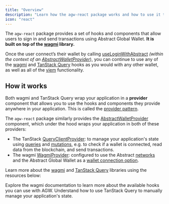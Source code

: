 ```yaml
---
title: "Overview"
description: "Learn how the agw-react package works and how to use it to interact with the Abstract Global Wallet."
icon: "react"
---
```


The `agw-react` package provides a set of hooks and components that allow users to sign in and send
transactions using Abstract Global Wallet. **It is built on top of the [wagmi](https://wagmi.sh/) library.**

Once the user connect&rsquo;s their wallet by calling [useLoginWithAbstract](/abstract-global-wallet/agw-react/useLoginWithAbstract) _(within the context
of an [AbstractWalletProvider](/abstract-global-wallet/agw-react/AbstractWalletProvider)_),
you can continue to use any of the [wagmi](https://wagmi.sh/) and [TanStack Query](https://tanstack.com/query/latest/docs/framework/react/overview)
hooks as you would with any other wallet, as well as all of the [viem](https://viem.sh/) functionality.

## How it works

Both wagmi and TanStack Query wrap your application in a **provider** component that allows you
to use the hooks and components they provide anywhere in your application.
This is called the [provider pattern](https://react.dev/learn/passing-data-deeply-with-context).

The `agw-react` package similarly provides the [AbstractWalletProvider](/abstract-global-wallet/agw-react/AbstractWalletProvider) component,
which under the hood wraps your application in both of these providers:

- The TanStack [QueryClientProvider](https://tanstack.com/query/latest/docs/framework/react/reference/QueryClientProvider):
  to manage your application's state using [queries](https://wagmi.sh/react/guides/tanstack-query) and [mutations](https://wagmi.sh/react/guides/tanstack-query),
  e.g. to check if a wallet is connected, read data from the blockchain, and send transactions.
- The wagmi [WagmiProvider](https://wagmi.sh/react/api/WagmiProvider): configured to use the Abstract [networks](/connect-to-abstract)
  and the Abstract Global Wallet as a [wallet connection option](https://wagmi.sh/react/guides/connect-wallet).

Learn more about the [wagmi](https://wagmi.sh/) and [TanStack Query](https://tanstack.com/query/latest/docs/framework/react/overview)
libraries using the resources below:

<CardGroup cols={2}>
  <Card title="Wagmi Documentation" icon="book" href="https://wagmi.sh/">
    Explore the wagmi documentation to learn more about the available hooks you
    can use with AGW.
  </Card>
  <Card
    title="TanStack Query Docs"
    icon="book"
    href="https://tanstack.com/query/latest/docs/react/overview"
  >
    Understand how to use TanStack Query to manually manage your application's
    state.
  </Card>
</CardGroup>

